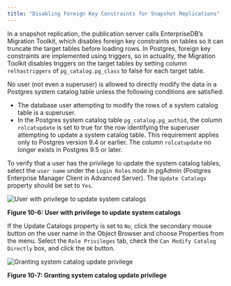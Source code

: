 ```yaml
---
title: "Disabling Foreign Key Constraints for Snapshot Replications"
---
```


<div id="disable_foreign_key_constraints_for_snapshot_replication" class="registered_link"></div>

In a snapshot replication, the publication server calls EnterpriseDB’s Migration Toolkit, which disables foreign key constraints on tables so it can truncate the target tables before loading rows. In Postgres, foreign key constraints are implemented using triggers, so in actuality, the Migration Toolkit disables triggers on the target tables by setting column `relhastriggers` of `pg_catalog.pg_class` to false for each target table.

No user (not even a superuser) is allowed to directly modify the data in a Postgres system catalog table unless the following conditions are satisfied:

-   The database user attempting to modify the rows of a system catalog table is a superuser.
-   In the Postgres system catalog table `pg_catalog.pg_authid`, the column `rolcatupdate` is set to true for the row identifying the superuser attempting to update a system catalog table. This requirement applies only to Postgres version 9.4 or earlier. The column `rolcatupdate` no longer exists in Postgres 9.5 or later.

To verify that a user has the privilege to update the system catalog tables, select the `user name` under the `Login Roles` node in pgAdmin (Postgres Enterprise Manager Client in Advanced Server). The `Update Catalogs` property should be set to `Yes`.

![User with privilege to update system catalogs](../../images/image297.png)

**Figure 10-6: User with privilege to update system catalogs**

If the Update Catalogs property is set to `No`, click the secondary mouse button on the user name in the Object Browser and choose Properties from the menu. Select the `Role Privileges` tab, check the `Can Modify Catalog Directly` box, and click the `OK` button.

![Granting system catalog update privilege](../../images/image298.png)

**Figure 10-7: Granting system catalog update privilege**
